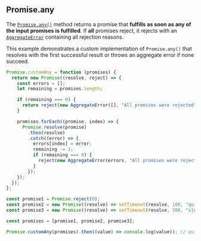 
## Promise.any

The [`Promise.any()`](https://developer.mozilla.org/en-US/docs/Web/JavaScript/Reference/Global_Objects/Promise/any)
method returns a promise that **fulfills as soon as any of the input promises is fulfilled**.
If **all** promises reject, it rejects with an [`AggregateError`](https://developer.mozilla.org/en-US/docs/Web/JavaScript/Reference/Global_Objects/AggregateError)
containing all rejection reasons.

This example demonstrates a custom implementation of `Promise.any()` that resolves with the first successful result or throws an aggregate error if none succeed.


```js
Promise.customAny = function (promises) {
  return new Promise((resolve, reject) => {
    const errors = [];
    let remaining = promises.length;

    if (remaining === 0) {
      return reject(new AggregateError([], "All promises were rejected"));
    }

    promises.forEach((promise, index) => {
      Promise.resolve(promise)
        .then(resolve)
        .catch((error) => {
          errors[index] = error;
          remaining -= 1;
          if (remaining === 0) {
            reject(new AggregateError(errors, "All promises were rejected"));
          }
        });
    });
  });
};

const promise1 = Promise.reject(0);
const promise2 = new Promise((resolve) => setTimeout(resolve, 100, "quick"));
const promise3 = new Promise((resolve) => setTimeout(resolve, 500, "slow"));

const promises = [promise1, promise2, promise3];

Promise.customAny(promises).then((value) => console.log(value)); // quick
```
